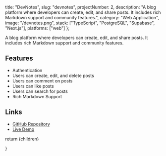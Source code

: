   title: "DevNotes",
  slug: "devnotes",
  projectNumber: 2,
  description:
    "A blog platform where developers can create, edit, and share posts. It includes rich Markdown support and community features.",
  category: "Web Application",
  image: "/devnotes.png",
  stack: ["TypeScript", "PostgreSQL", "Supabase", "Next.js"],
    platforms: ["web"]
};


A blog platform where developers can create, edit, and share posts. It includes rich Markdown support and community features.

## Features

- Authentication
- Users can create, edit, and delete posts
- Users can comment on posts
- Users can like posts
- Users can search for posts
- Rich Markdown Support

## Links

- [GitHub Repository](https://github.com/colinguinane1/devnotes.me)
- [Live Demo](https://devnotes.me)

return <MdxLayout>{children}</MdxLayout>

}




